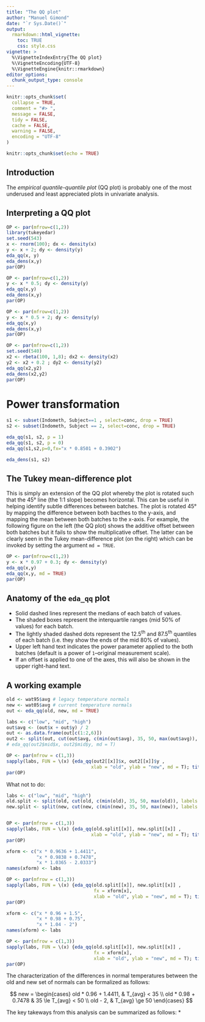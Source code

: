 ---
title: "The QQ plot"
author: "Manuel Gimond"
date: "`r Sys.Date()`"
output: 
  rmarkdown::html_vignette:
    toc: TRUE
    css: style.css
vignette: >
  %\VignetteIndexEntry{The QQ plot}
  %\VignetteEncoding{UTF-8}
  %\VignetteEngine{knitr::rmarkdown}
editor_options: 
  chunk_output_type: console
---

```{r setup, include = FALSE}
knitr::opts_chunk$set(
  collapse = TRUE,
  comment = "#> ",
  message = FALSE,
  tidy = FALSE,
  cache = FALSE,
  warning = FALSE,
  encoding = "UTF-8"
)
```

```{r include=FALSE}
knitr::opts_chunk$set(echo = TRUE)
```

## Introduction

The *empirical quantile-quantile plot* (QQ plot) is probably one of the most underused and least appreciated plots in univariate analysis. 

## Interpreting a QQ plot

```{r fig.height=3, fig.width = 6, echo=2:7, results='hide'}
OP <- par(mfrow=c(1,2))
library(tukeyedar)
set.seed(543)
x <- rnorm(100); dx <- density(x)
y <- x + 2; dy <- density(y)
eda_qq(x, y)
eda_dens(x,y)
par(OP)
```

```{r fig.height=3, fig.width = 6, echo=2:4, results='hide'}
OP <- par(mfrow=c(1,2))
y <- x * 0.5; dy <- density(y)
eda_qq(x,y)
eda_dens(x,y)
par(OP)
```

```{r fig.height=3, fig.width = 6, echo=2:4, results='hide'}
OP <- par(mfrow=c(1,2))
y <- x * 0.5 + 2; dy <- density(y)
eda_qq(x,y)
eda_dens(x,y)
par(OP)
```


```{r fig.height=3, fig.width = 6, echo=2:6, results='hide'}
OP <- par(mfrow=c(1,2))
set.seed(540)
x2 <- rbeta(100, 1,8); dx2 <- density(x2)
y2 <- x2 + 0.2 ; dy2 <- density(y2)
eda_qq(x2,y2)
eda_dens(x2,y2)
par(OP)
```

# Power transformation

```{r}
s1 <- subset(Indometh, Subject==1 , select=conc, drop = TRUE)
s2 <- subset(Indometh, Subject == 2, select=conc, drop = TRUE)
```

```{r fig.width = 3, results='hide'}
eda_qq(s1, s2, p = 1)
eda_qq(s1, s2, p = 0)
eda_qq(s1,s2,p=0,fx="x * 0.8501 + 0.3902")
```

```{r fig.height=3, fig.width = 3, results='hide'}
eda_dens(s1, s2)
```

## The Tukey mean-difference plot

This is simply an extension of the QQ plot whereby the plot is rotated such that the 45&deg; line (the 1:1 slope) becomes horizontal. This can be useful in helping identify subtle differences between batches. The plot is rotated 45&deg; by mapping the difference between both bacthes to the y-axis, and mapping the mean between both batches to the x-axis. For example, the following figure on the left (the QQ plot) shows the additive offset between both batches but it fails to show the multiplicative offset. The latter can be clearly seen in the Tukey mean-difference plot (on the right) which can be invoked by setting the argument `md = TRUE`.

```{r fig.wdith = 6, fig.height=2.5, echo=3:4}
OP <- par(mfrow=c(1,2))
y <- x * 0.97 + 0.3; dy <- density(y)
eda_qq(x,y)
eda_qq(x,y, md = TRUE)
par(OP)
```

## Anatomy of the `eda_qq` plot

* Solid dashed lines represent the medians of each batch of values.
* The shaded boxes represent the interquartile ranges (mid 50% of values) for each batch.
* The lightly shaded dashed dots represent the 12.5^th^ and 87.5^th^ quantiles of each batch (i.e. they show the ends of the mid 80% of values).
* Upper left hand text indicates the power parameter applied to the both batches (default is a power of `1`--original measurement scale).
* If an offset is applied to one of the axes, this will also be shown in the upper right-hand text.



## A working example

```{r}
old <- wat95$avg # legacy temperature normals
new <- wat05$avg # current temperature normals
out <- eda_qq(old, new, md = TRUE)
```

```{r}
labs <- c("low", "mid", "high")
out$avg <- (out$x + out$y) / 2
out <- as.data.frame(out[c(1:2,6)])
out2 <- split(out, cut(out$avg, c(min(out$avg), 35, 50, max(out$avg)), labels = labs, include.lowest = TRUE))
# eda_qq(out2$mid$x, out2$mid$y, md = T)

OP <- par(mfrow = c(1,3))
sapply(labs, FUN = \(x) {eda_qq(out2[[x]]$x, out2[[x]]$y ,
                               xlab = "old", ylab = "new", md = T); title(x, line = 3, col.main = "orange")} )
par(OP)

```


What not to do:
```{r}
labs <- c("low", "mid", "high")
old.split <- split(old, cut(old, c(min(old), 35, 50, max(old)), labels = labs, include.lowest = TRUE))
new.split <- split(new, cut(new, c(min(new), 35, 50, max(new)), labels = labs, include.lowest = TRUE))


OP <- par(mfrow = c(1,3))
sapply(labs, FUN = \(x) {eda_qq(old.split[[x]], new.split[[x]] ,
                               xlab = "old", ylab = "new", md = T); title(x, line = 3, col.main = "orange")} )
par(OP)
```


```{r}
xform <- c("x * 0.9636 + 1.4411", 
           "x * 0.9838 + 0.7478",
           "x * 1.0365 - 2.0333")
names(xform) <- labs

OP <- par(mfrow = c(1,3))
sapply(labs, FUN = \(x) {eda_qq(old.split[[x]], new.split[[x]] , 
                                fx = xform[x],
                                xlab = "old", ylab = "new", md = T); title(x)} )
par(OP)
```

```{r}
xform <- c("x * 0.96 + 1.5", 
           "x * 0.98 + 0.75",
           "x * 1.04 - 2")
names(xform) <- labs

OP <- par(mfrow = c(1,3))
sapply(labs, FUN = \(x) {eda_qq(old.split[[x]], new.split[[x]] , 
                                fx = xform[x],
                                xlab = "old", ylab = "new", md = T); title(x, line = 2, col.main = "bisque")} )
par(OP)
```

The characterization of the differences in normal temperatures between the old and new set of normals can be formalized as follows: 

$$
new = \begin{cases}
old * 0.96 + 1.4411, &  T_{avg} < 35 \\
old * 0.98 + 0.7478 & 35 \le T_{avg} < 50  \\
old  - 2, & T_{avg} \ge 50
\end{cases}
$$


The key takeways from this analysis can be summarized as follows:
* 

